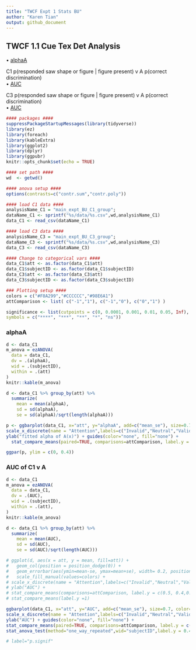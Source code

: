 ```yaml
---
title: "TWCF Expt 1 Stats BU"
author: "Karen Tian"
output: github_document
---
```


## TWCF 1.1 Cue Tex Det Analysis  
• [alphaA](#alphaA)  

C1 p(responded saw shape or figure | figure present) v A p(correct discrimination)  
• [AUC](#AUC_C1)    

C3 p(responded saw shape or figure | figure present) v A p(correct discrimination)  
• [AUC](#AUC_C3)    


```r

#### packages #### 
suppressPackageStartupMessages(library(tidyverse))
library(ez)
library(foreach)
library(kableExtra)
library(ggplot2)
library(dplyr)
library(ggpubr)
knitr::opts_chunk$set(echo = TRUE)

#### set path #### 
wd  <- getwd()

#### anova setup #### 
options(contrasts=c("contr.sum","contr.poly"))

#### load C1 data #### 
analysisName_C1 = "main_expt_BU_C1_group";
dataName_C1 <- sprintf("%s/data/%s.csv",wd,analysisName_C1)
data_C1 <- read_csv(dataName_C1)

#### load C3 data #### 
analysisName_C3 = "main_expt_BU_C3_group";
dataName_C3 <- sprintf("%s/data/%s.csv",wd,analysisName_C3)
data_C3 <- read_csv(dataName_C3)

#### Change to categorical vars ####
data_C1$att <- as.factor(data_C1$att)
data_C1$subjectID <- as.factor(data_C1$subjectID)
data_C3$att <- as.factor(data_C3$att)
data_C3$subjectID <- as.factor(data_C3$subjectID)

### Plotting setup #### 
colors = c("#F8A299","#CCCCCC","#98E6A1")
attComparison <- list( c("-1","1"), c("-1","0"), c("0","1") )

significance <- list(cutpoints = c(0, 0.0001, 0.001, 0.01, 0.05, Inf),
symbols = c("****", "***", "**", "*", "ns"))
```

### alphaA
```r
d <- data_C1
m_anova = ezANOVA(
  data = data_C1,
  dv = .(alphaA),
  wid = .(subjectID),
  within = .(att)
)
knitr::kable(m_anova)

d <- data_C1 %>% group_by(att) %>% 
  summarize(
    mean = mean(alphaA),
    sd = sd(alphaA),
    se = sd(alphaA)/sqrt(length(alphaA)))

p <- ggbarplot(data_C1, x="att", y="alphaA", add=c("mean_se"), size=0.7, color="att", fill="att", palette=colors) + 
scale_x_discrete(name = "Attention",labels=c("Invalid","Neutral","Valid")) + 
ylab("fitted alpha of A(x)") + guides(color="none", fill="none") + 
  stat_compare_means(paired=TRUE, comparisons=attComparison, label.y = c(0.3,0.26,0.2)) + stat_anova_test(method="one_way_repeated",wid="subjectID",label.y = 0.38)

ggpar(p, ylim = c(0, 0.4))

```

### AUC of C1 v A 
```r
d <- data_C1
m_anova = ezANOVA(
  data = data_C1,
  dv = .(AUC),
  wid = .(subjectID),
  within = .(att),
)
knitr::kable(m_anova)

d <- data_C1 %>% group_by(att) %>% 
  summarize(
    mean = mean(AUC),
    sd = sd(AUC),
    se = sd(AUC)/sqrt(length(AUC)))

# ggplot(d, aes(x = att, y = mean, fill=att)) +
#   geom_col(position = position_dodge(0)) +
#   geom_errorbar(aes(ymin=mean-se, ymax=mean+se), width= 0.2, position=position_dodge(.9)) +
#   scale_fill_manual(values=colors) +
# scale_x_discrete(name = "Attention",labels=c("Invalid","Neutral","Valid")) +
# ylab("AUC") +
# stat_compare_means(comparisons=attComparison, label.y = c(0.5, 0.4,0.3)) +
# stat_compare_means(label.y =1)

ggbarplot(data_C1, x="att", y="AUC", add=c("mean_se"), size=0.7, color="att", fill="att", palette=colors) + 
scale_x_discrete(name = "Attention",labels=c("Invalid","Neutral","Valid")) + 
ylab("AUC") + guides(color="none", fill="none") + 
stat_compare_means(paired=TRUE, comparisons=attComparison, label.y = c(0.35, 0.3,0.25)) + 
stat_anova_test(method="one_way_repeated",wid="subjectID",label.y = 0.4)

# label="p.signif"
```


